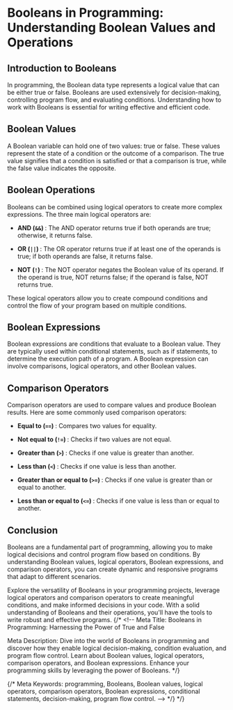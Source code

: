 # Booleans in Programming: Understanding Boolean Values and Operations

## Introduction to Booleans

In programming, the Boolean data type represents a logical value that can be either true or false. Booleans are used extensively for decision-making, controlling program flow, and evaluating conditions. Understanding how to work with Booleans is essential for writing effective and efficient code.

## Boolean Values

A Boolean variable can hold one of two values: true or false. These values represent the state of a condition or the outcome of a comparison. The true value signifies that a condition is satisfied or that a comparison is true, while the false value indicates the opposite.

## Boolean Operations

Booleans can be combined using logical operators to create more complex expressions. The three main logical operators are:

- <strong> AND (`&&`) </strong> : The AND operator returns true if both operands
  are true; otherwise, it returns false.

- <strong> OR (`||`) </strong> : The OR operator returns true if at least one of
  the operands is true; if both operands are false, it returns false.

- <strong> NOT (`!`) </strong> : The NOT operator negates the Boolean value of its
  operand. If the operand is true, NOT returns false; if the operand is false, NOT
  returns true.

These logical operators allow you to create compound conditions and control the flow of your program based on multiple conditions.

## Boolean Expressions

Boolean expressions are conditions that evaluate to a Boolean value. They are typically used within conditional statements, such as if statements, to determine the execution path of a program. A Boolean expression can involve comparisons, logical operators, and other Boolean values.

## Comparison Operators

Comparison operators are used to compare values and produce Boolean results. Here are some commonly used comparison operators:

- <strong>Equal to (`==`) </strong> : Compares two values for equality.

- <strong>Not equal to (`!=`) </strong> : Checks if two values are not equal.

- <strong>Greater than (`>`) </strong> : Checks if one value is greater than another.

- <strong>Less than (`<`) </strong> : Checks if one value is less than another.

- <strong>Greater than or equal to (`>=`) </strong> : Checks if one value is greater
  than or equal to another.

- <strong>Less than or equal to (`<=`) </strong> : Checks if one value is less than or equal to another.

## Conclusion

Booleans are a fundamental part of programming, allowing you to make logical decisions and control program flow based on conditions. By understanding Boolean values, logical operators, Boolean expressions, and comparison operators, you can create dynamic and responsive programs that adapt to different scenarios.

Explore the versatility of Booleans in your programming projects, leverage logical operators and comparison operators to create meaningful conditions, and make informed decisions in your code. With a solid understanding of Booleans and their operations, you'll have the tools to write robust and effective programs.
{/\* <!-- Meta Title: Booleans in Programming: Harnessing the Power of True and False

Meta Description: Dive into the world of Booleans in programming and discover how they enable logical decision-making, condition evaluation, and program flow control. Learn about Boolean values, logical operators, comparison operators, and Boolean expressions. Enhance your programming skills by leveraging the power of Booleans. \*/}

{/* Meta Keywords: programming, Booleans, Boolean values, logical operators, comparison operators, Boolean expressions, conditional statements, decision-making, program flow control. --> \*/} */}

